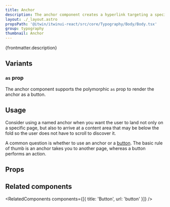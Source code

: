 ```yaml
---
title: Anchor
description: The anchor component creates a hyperlink targeting a specific location within the same page or a different one.
layout: ./_layout.astro
propsPath: '@itwin/itwinui-react/src/core/Typography/Body/Body.tsx'
group: typography
thumbnail: Anchor
---
```



<p>{frontmatter.description}</p>

<LiveExample src='Anchor.main.tsx' truncate={false}>
  <AllExamples.AnchorMainExample client:load />
</LiveExample>

## Variants

### `as` prop

The anchor component supports the polymorphic `as` prop to render the anchor as a button.

<LiveExample src='Anchor.asbutton.tsx' truncate={false}>
  <AllExamples.AnchorAsButtonExample client:load />
</LiveExample>

## Usage

Consider using a named anchor when you want the user to land not only on a specific page, but also to arrive at a content area that may be below the fold so the user does not have to scroll to discover it.

A common question is whether to use an anchor or a [button](button). The basic rule of thumb is an anchor takes you to another page, whereas a button performs an action.

## Props

<PropsTable path={frontmatter.propsPath} />

## Related components

<RelatedComponents components={[{ title: 'Button', url: 'button' }]} />
